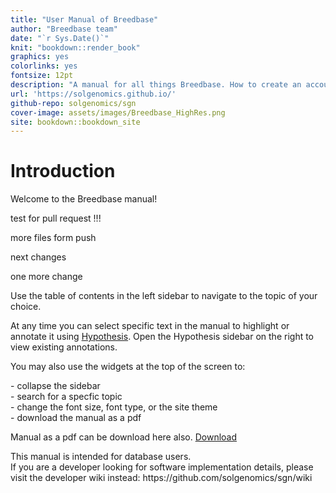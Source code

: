 ```yaml
--- 
title: "User Manual of Breedbase"
author: "Breedbase team"
date: "`r Sys.Date()`"
knit: "bookdown::render_book"
graphics: yes
colorlinks: yes
fontsize: 12pt
description: "A manual for all things Breedbase. How to create an account, search the database, manage different data types, and analyze data."
url: 'https://solgenomics.github.io/'
github-repo: solgenomics/sgn
cover-image: assets/images/Breedbase_HighRes.png
site: bookdown::bookdown_site
---
```


# Introduction {-}

Welcome to the Breedbase manual! 

test for pull request !!!

more files form push 

next changes 

one more change

::: {show-in="html"}
Use the table of contents in the left sidebar to navigate to the topic of your choice.     

At any time you can select specific text in the manual to highlight or annotate it using [Hypothesis](https://web.hypothes.is/). Open the Hypothesis sidebar on the right to view existing annotations.

You may also use the widgets at the top of the screen to:

<i class="fa fa-align-justify tab"></i> - collapse the sidebar<br>
<i class="fa fa-search tab"></i> - search for a specfic topic<br>
<i class="fa fa-font tab"></i> - change the font size, font type, or the site theme<br>
<i class="fa fa-file-pdf-o tab"></i> - download the manual as a pdf


Manual as a pdf can be download here also. [<i class="fa fa-file-pdf-o"></i> Download](BreedbaseManual.pdf)
:::

This manual is intended for database users.  
If you are a developer looking for software implementation details, please visit the developer wiki instead: https://github.com/solgenomics/sgn/wiki

<!-- ```{js, echo = FALSE}
title=document.getElementById('header');
title.innerHTML = '<center><img src="assets/images/Breedbase_HighRes.png" style="max-width: 50%;" alt="Breedbase Logo"></center>' + title.innerHTML
``` -->